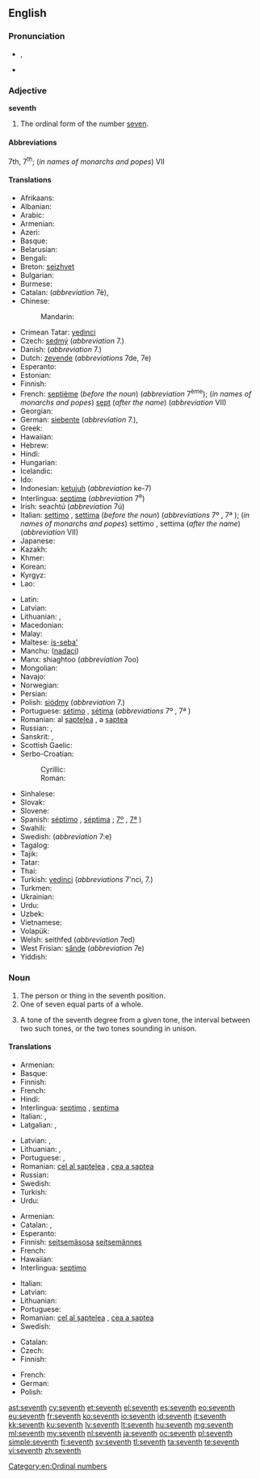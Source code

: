 ==English==
{{wikipedia}}
{{ordinalbox|en|6th|7th|8th|sixth|eighth|card=seven}}

===Pronunciation===
* {{a|UK|US}} {{IPA|/sɛv.nθ/}}, {{X-SAMPA|/sEv.nT/}}
* {{audio|en-us-seventh.ogg|Audio (US)}}

===Adjective===
'''seventh'''

# The ordinal form of the number [[seven]].

====Abbreviations====
7th, 7<sup>th</sup>; (''in names of monarchs and popes'') VII

====Translations====
{{trans-top|ordinal form of the number seven}}
* Afrikaans: {{t-|af|sewende}}
* Albanian: {{t-|sq|shtatë}}
* Arabic: {{t-|ar|سابع|m|tr=sābiʿ|sc=Arab}}
* Armenian: {{t-|hy|յոթերորդ|tr=yot'erord}}
* Azeri: {{t-|az|yeddinci}}
* Basque: {{t+|eu|zazpigarren}}
* Belarusian: {{t-|be|сёмы|m|tr=sjómy|sc=Cyrl}}
* Bengali: {{t-|bn|সপ্তম|tr=shôptôm|sc=Beng}}
* Breton: [[seizhvet]]
* Bulgarian: {{t-|bg|седми|m|tr=sédmi|sc=Cyrl}}
* Burmese: {{t+|my|သတ္တမ|tr=tha' tama.|sc=Mymr}}
* Catalan: {{t-|ca|setè|m}} (''abbreviation'' 7è), {{t-|ca|sèptim|m}}
* Chinese:
*: Mandarin: {{t|cmn|第七|tr=dìqī|sc=Hani}}
* Crimean Tatar: [[yedinci]]
* Czech: [[sedmý]] (''abbreviation'' 7.)
* Danish: {{t-|da|syvende}} (''abbreviation'' 7.)
* Dutch: [[zevende]] (''abbreviations'' 7de, 7e)
* Esperanto: {{t+|eo|sepa}}
* Estonian: {{t-|et|seitsmes}}
* Finnish: {{t+|fi|seitsemäs}}
* French: [[septième]] (''before the noun'') (''abbreviation'' 7<sup>ème</sup>); (''in names of monarchs and popes'') [[sept]] (''after the name'') (''abbreviation'' VII)
* Georgian: {{t-|ka|მეშვიდე|tr=mešvide|sc=Geor}}
* German: [[siebente]] (''abbreviation'' 7.), {{t+|de|siebte}}
* Greek: {{t-|gr|έβδομος|tr=ébdomos}}
* Hawaiian: {{tø|haw|hiku}}
* Hebrew: {{t-|he|שביעי|tr=shebîy‛îy, shebi‛îy|sc=Hebr}}
* Hindi: {{t-|hi|सातवां|tr=sātvā̃|sc=Deva}}
* Hungarian: {{t+|hu|hetedik}}
* Icelandic: {{t-|is|sjöundi}}
* Ido: {{t+|io|sepesma}}
* Indonesian: [[ketujuh]] (''abbreviation'' ke-7)
* Interlingua: [[septime]] (''abbreviation'' 7<sup>e</sup>)
* Irish: seachtú (''abbreviation'' 7ú)
* Italian: [[settimo]] {{m}}, [[settima]] {{f}} (''before the noun'') (''abbreviations'' 7º {{m}}, 7ª {{f}}); (''in names of monarchs and popes'') settimo {{m}}, settima {{f}} (''after the name'') (''abbreviation'' VII)
* Japanese: {{t-|ja|七番目|tr=ななばんめ, nanaban-me; しちばんめ, shichiban-me|sc=Jpan}}
* Kazakh: {{t|kk|жетінші|tr=jetinşi|sc=Cyrl}}
* Khmer: {{t-|km|ទីប្រាំពីរ|tr=tii pram pii|sc=Khmr}}
* Korean: {{t+|ko|일곱째|tr=ilgopjjae|sc=Hang}}
* Kyrgyz: {{t-|ky|жетинчи|tr=cetinçi|sc=Cyrl}}
* Lao: {{t-|lo|ທີ່ເຈັດ|tr=tʰī̀ čet|sc=Laoo}}
{{trans-mid}}
* Latin: {{t+|la|septimus}}
* Latvian: {{t+|lv|septiņi}}
* Lithuanian: {{t+|lt|septintas|m}}, {{t-|lt|septinta|f}}
* Macedonian: {{t-|mk|седми|m|tr=sédmi|sc=Cyrl}}
* Malay: {{t+|ms|ketujuh}}
* Maltese: [[is-seba']]
* Manchu: ([[nadaci]])
* Manx: shiaghtoo (''abbreviation'' 7oo)
* Mongolian: {{t-|mn|долдугаар|tr=doldugaar|sc=Cyrl}}
* Navajo: {{tø|nv|tsostsʼid góneʼ}}
* Norwegian: {{t-|no|sjunde}}
* Persian: {{t+|fa|هفتم|tr=haftom|sc=fa-Arab}}
* Polish: [[siódmy]] (''abbreviation'' 7.)
* Portuguese: [[sétimo]] {{m}}, [[sétima]] {{f}} (''abbreviations'' 7º {{m}}, 7ª {{f}})
* Romanian: al [[șaptelea]] {{m}}, a [[șaptea]] {{f}}
* Russian: {{t+|ru|седьмой|m|tr=sed’mój|sc=Cyrl}}, {{qualifier|abbreviation}} {{t-|ru|7-ой|sc=Cyrl}}
* Sanskrit: {{t-|sa|सप्तम|tr=saptama}}, {{t-|sa|सप्तमः|tr=saptamaḥ|sc=Deva}}
* Scottish Gaelic: {{t-|gd|seachdamh}}
* Serbo-Croatian:
*: Cyrillic: {{t-|sh|седми|m}}
*: Roman: {{t-|sh|sedmi|m}}
* Sinhalese: {{t-|si|හත්‍වැනි|tr=hatvæni|sc=Sinh}}
* Slovak: {{t-|sk|siedmy|m}}
* Slovene: {{t+|sl|sedmi|m}}
* Spanish: [[séptimo]] {{m}}, [[séptima]] {{f}}; {{qualifier|abbreviations}} [[7º]] {{m}}, [[7ª]] {{f}})
* Swahili: {{t-|sw|ya saba}}
* Swedish: {{t+|sv|sjunde}} (''abbreviation'' 7:e)
* Tagalog: {{t-|tl|ikapito}}
* Tajik: {{t-|tg|ҳафтум|tr=haftum|sc=Cyrl}}
* Tatar: {{t-|tt|җиденче|tr=cidençe|sc=Cyrl}}
* Thai: {{t-|th|ที่เจ็ด|tr=têe jèt|sc=Thai}}
* Turkish: [[yedinci]] (''abbreviations'' 7'nci, 7.)
* Turkmen: {{t-|tk|ýedinji}}
* Ukrainian: {{t+|uk|сьомий|m|tr=s’ómyj|sc=Cyrl}}
* Urdu: {{t-|ur|ساتواں|tr=sātvā̃|sc=ur-Arab}}
* Uzbek: {{t-|uz|yettinchi}}
* Vietnamese: {{t+|vi|thứ bảy}}
* Volapük: {{t+|vo|velid}}
* Welsh: seithfed (''abbreviation'' 7ed)
* West Frisian: [[sânde]] (''abbreviation'' 7e)
* Yiddish: {{t-|yi|זיבט|tr=zibt|sc=Hebr}}
{{trans-bottom}}

===Noun===
{{en-noun}}

# The person or thing in the seventh position.
# One of seven equal parts of a whole.
# {{context|music}} A tone of the seventh degree from a given tone, the interval between two such tones, or the two tones sounding in unison.

====Translations====
{{trans-top|something in the seventh position}}
* Armenian: {{t-|hy|յոթերորդ|tr=yot'erord}}
* Basque: {{t+|eu|zazpigarren}}
* Finnish: {{t+|fi|seitsemäs}}
* French: {{t+|fr|septième|m|f}}
* Hindi: {{t-|hi|सातवाँ|tr=sātvā̃|sc=Deva}}
* Interlingua: [[septimo]] {{m}}, [[septima]] {{f}}
* Italian: {{t+|it|settimo|m}}, {{t-|it|settima|f}}
* Latgalian: {{tø|ltg|septeits|m}}, {{tø|ltg|septeita|f}}
{{trans-mid}}
* Latvian: {{t+|lv|septītais|m}}, {{t-|lv|septītā|f}}
* Lithuanian: {{t+|lt|septintas|m}}, {{t-|lt|septinta|f}}
* Portuguese: {{t+|pt|sétimo|m}}, {{t-|pt|sétima|f}}
* Romanian: [[cel al șaptelea]] {{m}}, [[cea a șaptea]] {{f}}
* Russian: {{t+|ru|седьмой|tr=sed'mój|sc=Cyrl}}
* Swedish: {{t+|sv|sjua|c}}
* Turkish: {{t+|tr|yedinci}}
* Urdu: {{t-|ur|ساتوان|tr=sātvā̃|sc=ur-Arab}}
{{trans-bottom}}

{{trans-top|one of seven equal parts of a whole}}
* Armenian: {{t-|hy|յոթերորդ|tr=yot'erord}}
* Catalan: {{t-|ca|setè|m}}, {{t-|ca|sèptim|m}}
* Esperanto: {{t-|eo|sepono}}
* Finnish: [[seitsemäsosa]] [[seitsemännes]]
* French: {{t+|fr|septième|m}}
* Hawaiian: {{tø|haw|hapahiku}}
* Interlingua: [[septimo]]
{{trans-mid}}
* Italian: {{t+|it|settimo|m}}
* Latvian: {{t-|lv|septītā daļa}}
* Lithuanian: {{t-|lt|septintadalis|m}}
* Portuguese: {{t+|pt|sétimo|m}}
* Romanian: [[cel al șaptelea]] {{m}}, [[cea a șaptea]] {{f}}
* Swedish: {{t+|sv|sjundedel|c}}
{{trans-bottom}}

{{trans-top|musical interval}}
* Catalan: {{t-|ca|sèptima|f}}
* Czech: {{t-|cs|septima|f}}
* Finnish: {{t+|fi|septimi}}
{{trans-mid}}
* French: {{t+|fr|septième|f}}
* German: {{t-|de|Septime|f}}
* Polish: {{t-|pl|septyma|f}}
{{trans-bottom}}

[[Category:en:Ordinal numbers]]

[[ast:seventh]]
[[cy:seventh]]
[[et:seventh]]
[[el:seventh]]
[[es:seventh]]
[[eo:seventh]]
[[eu:seventh]]
[[fr:seventh]]
[[ko:seventh]]
[[io:seventh]]
[[id:seventh]]
[[it:seventh]]
[[kk:seventh]]
[[ku:seventh]]
[[lv:seventh]]
[[lt:seventh]]
[[hu:seventh]]
[[mg:seventh]]
[[ml:seventh]]
[[my:seventh]]
[[nl:seventh]]
[[ja:seventh]]
[[oc:seventh]]
[[pl:seventh]]
[[simple:seventh]]
[[fi:seventh]]
[[sv:seventh]]
[[tl:seventh]]
[[ta:seventh]]
[[te:seventh]]
[[vi:seventh]]
[[zh:seventh]]